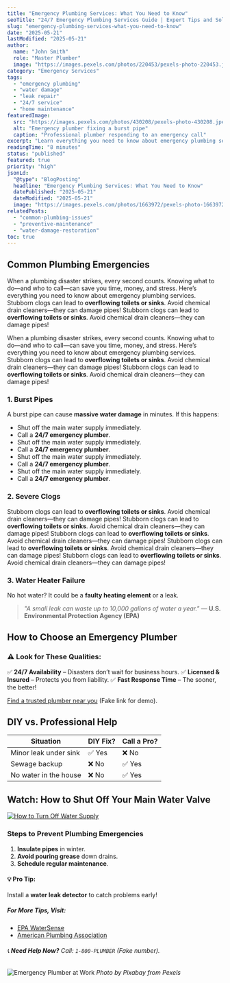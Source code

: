 ```yaml
---
title: "Emergency Plumbing Services: What You Need to Know"
seoTitle: "24/7 Emergency Plumbing Services Guide | Expert Tips and Solutions"
slug: "emergency-plumbing-services-what-you-need-to-know"
date: "2025-05-21"
lastModified: "2025-05-21"
author:
  name: "John Smith"
  role: "Master Plumber"
  image: "https://images.pexels.com/photos/220453/pexels-photo-220453.jpeg?auto=compress&cs=tinysrgb&w=1260&h=750&dpr=2"
category: "Emergency Services"
tags:
  - "emergency plumbing"
  - "water damage"
  - "leak repair"
  - "24/7 service"
  - "home maintenance"
featuredImage:
  src: "https://images.pexels.com/photos/430208/pexels-photo-430208.jpeg?auto=compress&cs=tinysrgb&w=1260&h=750&dpr=2"
  alt: "Emergency plumber fixing a burst pipe"
  caption: "Professional plumber responding to an emergency call"
excerpt: "Learn everything you need to know about emergency plumbing services, from identifying urgent issues to preparing for unexpected situations. Get expert insights on quick responses and damage prevention."
readingTime: "8 minutes"
status: "published"
featured: true
priority: "high"
jsonLd:
  "@type": "BlogPosting"
  headline: "Emergency Plumbing Services: What You Need to Know"
  datePublished: "2025-05-21"
  dateModified: "2025-05-21"
  image: "https://images.pexels.com/photos/1663972/pexels-photo-1663972.jpeg?auto=compress&cs=tinysrgb&w=1260&h=750&dpr=2"
relatedPosts:
  - "common-plumbing-issues"
  - "preventive-maintenance"
  - "water-damage-restoration"
toc: true
---
```


## Common Plumbing Emergencies

When a plumbing disaster strikes, every second counts. Knowing what to do—and who to call—can save you time, money, and stress. Here’s everything you need to know about emergency plumbing services. Stubborn clogs can lead to **overflowing toilets or sinks**. Avoid chemical drain cleaners—they can damage pipes! Stubborn clogs can lead to **overflowing toilets or sinks**. Avoid chemical drain cleaners—they can damage pipes!

When a plumbing disaster strikes, every second counts. Knowing what to do—and who to call—can save you time, money, and stress. Here’s everything you need to know about emergency plumbing services. Stubborn clogs can lead to **overflowing toilets or sinks**. Avoid chemical drain cleaners—they can damage pipes! Stubborn clogs can lead to **overflowing toilets or sinks**. Avoid chemical drain cleaners—they can damage pipes!

### 1. Burst Pipes

A burst pipe can cause **massive water damage** in minutes. If this happens:

- Shut off the main water supply immediately.
- Call a **24/7 emergency plumber**.
- Shut off the main water supply immediately.
- Call a **24/7 emergency plumber**.
- Shut off the main water supply immediately.
- Call a **24/7 emergency plumber**.
- Shut off the main water supply immediately.
- Call a **24/7 emergency plumber**.

### 2. Severe Clogs

Stubborn clogs can lead to **overflowing toilets or sinks**. Avoid chemical drain cleaners—they can damage pipes! Stubborn clogs can lead to **overflowing toilets or sinks**. Avoid chemical drain cleaners—they can damage pipes! Stubborn clogs can lead to **overflowing toilets or sinks**. Avoid chemical drain cleaners—they can damage pipes! Stubborn clogs can lead to **overflowing toilets or sinks**. Avoid chemical drain cleaners—they can damage pipes! Stubborn clogs can lead to **overflowing toilets or sinks**. Avoid chemical drain cleaners—they can damage pipes!

### 3. Water Heater Failure

No hot water? It could be a **faulty heating element** or a leak.

> _"A small leak can waste up to 10,000 gallons of water a year."_
> — **U.S. Environmental Protection Agency (EPA)**

## How to Choose an Emergency Plumber

### ⚠️ Look for These Qualities:

✅ **24/7 Availability** – Disasters don’t wait for business hours.
✅ **Licensed & Insured** – Protects you from liability.
✅ **Fast Response Time** – The sooner, the better!

[Find a trusted plumber near you](#) (Fake link for demo).

## DIY vs. Professional Help

| Situation             | DIY Fix? | Call a Pro? |
| --------------------- | -------- | ----------- |
| Minor leak under sink | ✅ Yes   | ❌ No       |
| Sewage backup         | ❌ No    | ✅ Yes      |
| No water in the house | ❌ No    | ✅ Yes      |

## Watch: How to Shut Off Your Main Water Valve

[![How to Turn Off Water Supply](https://img.youtube.com/vi/example/0.jpg)](https://www.youtube.com/watch?v=example)

### Steps to Prevent Plumbing Emergencies

1. **Insulate pipes** in winter.
2. **Avoid pouring grease** down drains.
3. **Schedule regular maintenance**.

#### 💡 Pro Tip:

Install a **water leak detector** to catch problems early!

##### For More Tips, Visit:

- [EPA WaterSense](#)
- [American Plumbing Association](#)

###### 📞 **Need Help Now?** Call: `1-800-PLUMBER` (Fake number).

![Emergency Plumber at Work](https://images.pexels.com/photos/430208/pexels-photo-430208.jpeg)
_Photo by Pixabay from Pexels_

